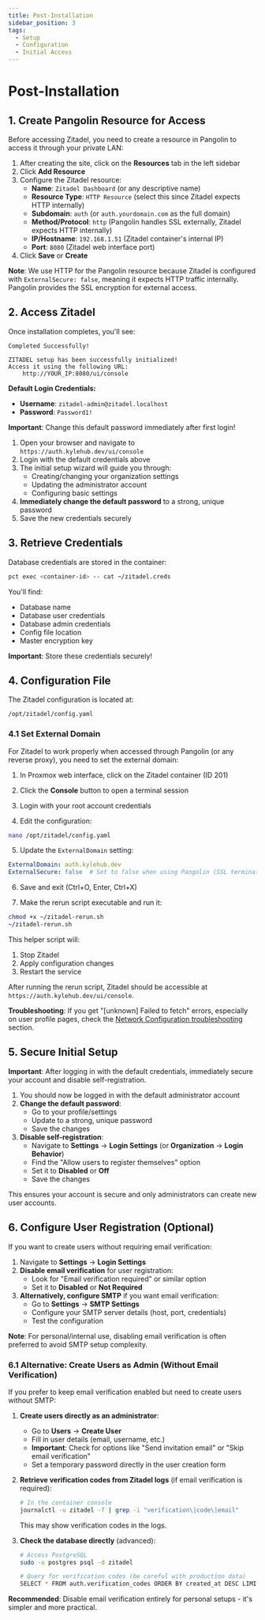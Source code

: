 ```yaml
---
title: Post-Installation
sidebar_position: 3
tags:
  - Setup
  - Configuration
  - Initial Access
---
```


# Post-Installation

## 1. Create Pangolin Resource for Access

Before accessing Zitadel, you need to create a resource in Pangolin to access it through your private LAN:

1. After creating the site, click on the **Resources** tab in the left sidebar
2. Click **Add Resource**
3. Configure the Zitadel resource:
   - **Name**: `Zitadel Dashboard` (or any descriptive name)
   - **Resource Type**: `HTTP Resource` (select this since Zitadel expects HTTP internally)
   - **Subdomain**: `auth` (or `auth.yourdomain.com` as the full domain)
   - **Method/Protocol**: `http` (Pangolin handles SSL externally, Zitadel expects HTTP internally)
   - **IP/Hostname**: `192.168.1.51` (Zitadel container's internal IP)
   - **Port**: `8080` (Zitadel web interface port)
4. Click **Save** or **Create**

**Note**: We use HTTP for the Pangolin resource because Zitadel is configured with `ExternalSecure: false`, meaning it expects HTTP traffic internally. Pangolin provides the SSL encryption for external access.

## 2. Access Zitadel

Once installation completes, you'll see:

```
Completed Successfully!

ZITADEL setup has been successfully initialized!
Access it using the following URL:
    http://YOUR_IP:8080/ui/console
```

**Default Login Credentials:**
- **Username**: `zitadel-admin@zitadel.localhost`
- **Password**: `Password1!`

**Important**: Change this default password immediately after first login!

1. Open your browser and navigate to `https://auth.kylehub.dev/ui/console`
2. Login with the default credentials above
3. The initial setup wizard will guide you through:
   - Creating/changing your organization settings
   - Updating the administrator account
   - Configuring basic settings
4. **Immediately change the default password** to a strong, unique password
5. Save the new credentials securely

## 3. Retrieve Credentials

Database credentials are stored in the container:

```bash
pct exec <container-id> -- cat ~/zitadel.creds
```

You'll find:
- Database name
- Database user credentials
- Database admin credentials
- Config file location
- Master encryption key

**Important**: Store these credentials securely!

## 4. Configuration File

The Zitadel configuration is located at:
```
/opt/zitadel/config.yaml
```

### 4.1 Set External Domain

For Zitadel to work properly when accessed through Pangolin (or any reverse proxy), you need to set the external domain:

1. In Proxmox web interface, click on the Zitadel container (ID 201)
2. Click the **Console** button to open a terminal session
3. Login with your root account credentials

4. Edit the configuration:
```bash
nano /opt/zitadel/config.yaml
```

5. Update the `ExternalDomain` setting:
```yaml
ExternalDomain: auth.kylehub.dev
ExternalSecure: false  # Set to false when using Pangolin (SSL termination handled by Pangolin)
```

6. Save and exit (Ctrl+O, Enter, Ctrl+X)

7. Make the rerun script executable and run it:
```bash
chmod +x ~/zitadel-rerun.sh
~/zitadel-rerun.sh
```

This helper script will:
1. Stop Zitadel
2. Apply configuration changes
3. Restart the service

After running the rerun script, Zitadel should be accessible at `https://auth.kylehub.dev/ui/console`.

**Troubleshooting**: If you get "[unknown] Failed to fetch" errors, especially on user profile pages, check the [Network Configuration troubleshooting](04-network-configuration.mdx#212-frontend-api-communication-issues) section.

## 5. Secure Initial Setup

**Important**: After logging in with the default credentials, immediately secure your account and disable self-registration.

1. You should now be logged in with the default administrator account
2. **Change the default password**:
   - Go to your profile/settings
   - Update to a strong, unique password
   - Save the changes
3. **Disable self-registration**:
   - Navigate to **Settings** → **Login Settings** (or **Organization** → **Login Behavior**)
   - Find the "Allow users to register themselves" option
   - Set it to **Disabled** or **Off**
   - Save the changes

This ensures your account is secure and only administrators can create new user accounts.

## 6. Configure User Registration (Optional)

If you want to create users without requiring email verification:

1. Navigate to **Settings** → **Login Settings**
2. **Disable email verification** for user registration:
   - Look for "Email verification required" or similar option
   - Set it to **Disabled** or **Not Required**
3. **Alternatively, configure SMTP** if you want email verification:
   - Go to **Settings** → **SMTP Settings**
   - Configure your SMTP server details (host, port, credentials)
   - Test the configuration

**Note**: For personal/internal use, disabling email verification is often preferred to avoid SMTP setup complexity.

### 6.1 Alternative: Create Users as Admin (Without Email Verification)

If you prefer to keep email verification enabled but need to create users without SMTP:

1. **Create users directly as an administrator**:
   - Go to **Users** → **Create User**
   - Fill in user details (email, username, etc.)
   - **Important**: Check for options like "Send invitation email" or "Skip email verification"
   - Set a temporary password directly in the user creation form

2. **Retrieve verification codes from Zitadel logs** (if email verification is required):
   ```bash
   # In the container console
   journalctl -u zitadel -f | grep -i "verification\|code\|email"
   ```
   This may show verification codes in the logs.

3. **Check the database directly** (advanced):
   ```bash
   # Access PostgreSQL
   sudo -u postgres psql -d zitadel
   
   # Query for verification codes (be careful with production data)
   SELECT * FROM auth.verification_codes ORDER BY created_at DESC LIMIT 5;
   ```

**Recommended**: Disable email verification entirely for personal setups - it's simpler and more practical.